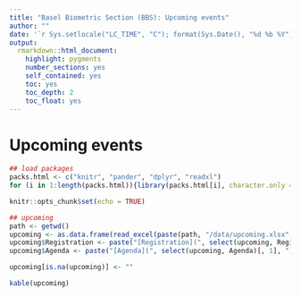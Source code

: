 ```yaml
---
title: "Basel Biometric Section (BBS): Upcoming events"
author: ""
date: '`r Sys.setlocale("LC_TIME", "C"); format(Sys.Date(), "%d %b %Y")`'
output: 
  rmarkdown::html_document:
    highlight: pygments
    number_sections: yes
    self_contained: yes
    toc: yes
    toc_depth: 2
    toc_float: yes
---
```


# Upcoming events

```r
## load packages
packs.html <- c("knitr", "pander", "dplyr", "readxl")
for (i in 1:length(packs.html)){library(packs.html[i], character.only = TRUE)}

knitr::opts_chunk$set(echo = TRUE)

## upcoming   
path <- getwd()
upcoming <- as.data.frame(read_excel(paste(path, "/data/upcoming.xlsx", sep = ""), col_types = NULL))
upcoming$Registration <- paste("[Registration](", select(upcoming, Registration)[, 1], ")", sep = "")
upcoming$Agenda <- paste("[Agenda](", select(upcoming, Agenda)[, 1], ")", sep = "")

upcoming[is.na(upcoming)] <- ""
```

```r
kable(upcoming)
```
